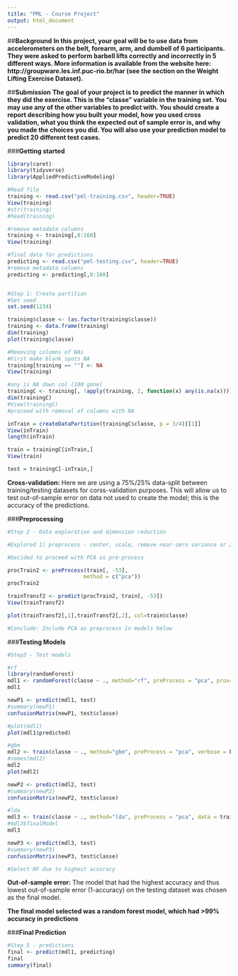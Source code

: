 ---
title: "PML - Course Project"
output: html_document
---

##**Background**
 **In this project, your goal will be to use data from accelerometers on the belt, forearm, arm, and dumbell of 6 participants. They were asked to perform barbell lifts correctly and incorrectly in 5 different ways. More information is available from the website here: http://groupware.les.inf.puc-rio.br/har (see the section on the Weight Lifting Exercise Dataset). **

##**Submission**
**The goal of your project is to predict the manner in which they did the exercise. This is the "classe" variable in the training set. You may use any of the other variables to predict with. You should create a report describing how you built your model, how you used cross validation, what you think the expected out of sample error is, and why you made the choices you did. You will also use your prediction model to predict 20 different test cases. **

###**Getting started**
```{r Getting Started, echo=T, warning=FALSE}

library(caret)
library(tidyverse)
library(AppliedPredictiveModeling)

#Read file
training <- read.csv("pml-training.csv", header=TRUE)
View(training)
#str(training)
#head(training)

#remove metadata columns
training <- training[,8:160]
View(training)

#final data for predictions
predicting <- read.csv("pml-testing.csv", header=TRUE)
#remove metadata columns
predicting <- predicting[,8:160]


#Step 1: Create partition
#Set seed
set.seed(1234)

training$classe <- (as.factor(training$classe))
training <- data.frame(training)
dim(training)
plot(training$classe)

#Removing columns of NAs
#First make blank spots NA
training[training == ""] <- NA
View(training)

#any is NA down col (100 gone)
trainingC <- training[, !apply(training, 2, function(x) any(is.na(x)))]
dim(trainingC)
#View(trainingC)
#proceed with removal of columns with NA

inTrain = createDataPartition(trainingC$classe, p = 3/4)[[1]]
View(inTrain)
length(inTrain)

train = trainingC[inTrain,]
View(train)

test = trainingC[-inTrain,]
```
**Cross-validation:** Here we are using a 75%/25% data-split between training/testing datasets for corss-validation purposes. This will allow us to test out-of-sample error on data not used to create the model; this is the accuracy of the predictions. 

###**Preprocessing**
```{r Preprocessing, echo=T, warning=FALSE}
#Step 2 - Data exploration and dimension reduction

#Explored 1) preprocess - center, scale, remove near-zero variance or 2) PCA to reduce dimensionality

#Decided to proceed with PCA as pre-process

procTrain2 <- preProcess(train[, -53], 
                        method = c("pca"))
procTrain2

trainTransf2 <- predict(procTrain2, train[, -53])
View(trainTransf2)

plot(trainTransf2[,1],trainTransf2[,2], col=train$classe)

#Conclude: Include PCA as preprocess in models below
```

###**Testing Models**
```{r Testing Models, echo=T, warning=FALSE}
#Step3 - Test models

#rf
library(randomForest)
mdl1 <- randomForest(classe ~ ., method="rf", preProcess = "pca", prox=T, data = train)
mdl1

newP1 <- predict(mdl1, test)
#summary(newP1)
confusionMatrix(newP1, test$classe)

#plot(mdl1)
plot(mdl1$predicted)

#gbm
mdl2 <- train(classe ~ ., method="gbm", preProcess = "pca", verbose = F, data = train) 
#names(mdl2)
mdl2
plot(mdl2)

newP2 <- predict(mdl2, test) 
#summary(newP2)
confusionMatrix(newP2, test$classe)

#lda
mdl3 <- train(classe ~ ., method="lda", preProcess = "pca", data = train) 
#mdl3$finalModel
mdl3

newP3 <- predict(mdl3, test) 
#summary(newP3)
confusionMatrix(newP3, test$classe)

#Select RF due to highest accuracy
```
**Out-of-sample error:** The model that had the highest accuracy and thus lowest out-of-sample error (1-accuracy) on the testing dataset was chosen as the final model.

**The final model selected was a random forest model, which had >99% accuracy in predictions**

###**Final Prediction**
```{r Final predictions, echo=T, warning=FALSE}
#Step 5 - predictions
final <- predict(mdl1, predicting)
final
summary(final)
```
